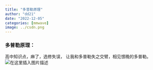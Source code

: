 ```yaml
---
title: "多普勒原理"
author: "dd21"
date: "2022-12-05" 
categories: [mmwave]
image: ../csdn.png
---
```



### 多普勒原理：
 高中知识点，麻了，选修失误， 让我和多普勒失之交臂，相见恨晚的多普勒。                                                                                                                                                                                                                                                                                                                                                                                                                                                                                                                                                                                                                                                                                                                                                                                                                                                                                                                                                                                                                                                                                                                                                                                                                                                                                                                                                                                                                                                                                                                                                                                                                                                                                                
![在这里插入图片描述](https://img-blog.csdnimg.cn/4d421b5cb2ec424c86bb4db652dcdaac.jpeg)

